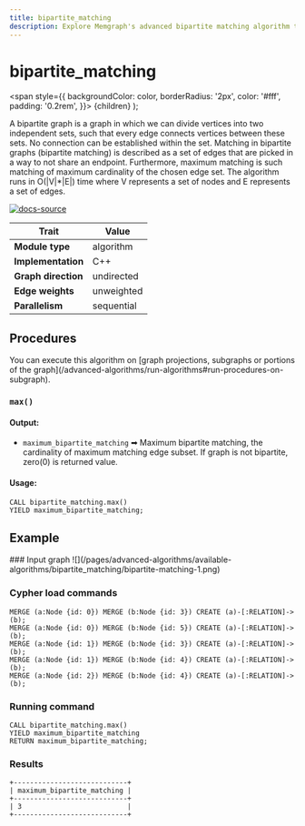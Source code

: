 ```yaml
---
title: bipartite_matching
description: Explore Memgraph's advanced bipartite matching algorithm to enhance your graph analysis capabilities. Get started with our documentation on the potential of advanced computation.
---
```



# bipartite_matching

  <span
    style={{
      backgroundColor: color,
      borderRadius: '2px',
      color: '#fff',
      padding: '0.2rem',
    }}>
    {children}
  </span>
);

A bipartite graph is a graph in which we can divide vertices into two independent sets, such that every edge connects vertices between these sets. No connection can be established within the set. Matching in bipartite graphs (bipartite matching) is described as a set of edges that are picked in a way to not share an endpoint. Furthermore, maximum matching is such matching of maximum cardinality of the chosen edge set. The algorithm runs in O(|V|*|E|) time where V represents a set of nodes and E represents a set of edges.

[![docs-source](https://img.shields.io/badge/source-bipartite_matching-FB6E00?logo=github&style=for-the-badge)](https://github.com/memgraph/mage/blob/main/cpp/bipartite_matching_module/bipartite_matching_module.cpp)


| Trait               | Value                                                 |
| ------------------- | ----------------------------------------------------- |
| **Module type**     | algorithm  |
| **Implementation**  | C++        |
| **Graph direction** | undirected |
| **Edge weights**    | unweighted |
| **Parallelism**     | sequential |

## Procedures

<Callout type="info">
You can execute this algorithm on [graph projections, subgraphs or portions of the graph](/advanced-algorithms/run-algorithms#run-procedures-on-subgraph).
</Callout>

### `max()`

#### Output:

* `maximum_bipartite_matching` ➡ Maximum bipartite matching, the cardinality of maximum matching edge subset. If graph is not bipartite, zero(0) is returned value.

#### Usage:
```cypher
CALL bipartite_matching.max()
YIELD maximum_bipartite_matching;
```

## Example

<Steps>
### Input graph
![](/pages/advanced-algorithms/available-algorithms/bipartite_matching/bipartite-matching-1.png)

### Cypher load commands
```cypher
MERGE (a:Node {id: 0}) MERGE (b:Node {id: 3}) CREATE (a)-[:RELATION]->(b);
MERGE (a:Node {id: 0}) MERGE (b:Node {id: 5}) CREATE (a)-[:RELATION]->(b);
MERGE (a:Node {id: 1}) MERGE (b:Node {id: 3}) CREATE (a)-[:RELATION]->(b);
MERGE (a:Node {id: 1}) MERGE (b:Node {id: 4}) CREATE (a)-[:RELATION]->(b);
MERGE (a:Node {id: 2}) MERGE (b:Node {id: 4}) CREATE (a)-[:RELATION]->(b);
```

### Running command
```cypher
CALL bipartite_matching.max()
YIELD maximum_bipartite_matching
RETURN maximum_bipartite_matching;
```

### Results
```plaintext
+----------------------------+
| maximum_bipartite_matching |
+----------------------------+
| 3                          |
+----------------------------+
```
</Steps>
